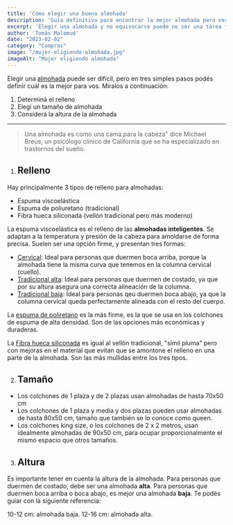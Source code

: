 ```yaml
---
title: 'Cómo elegir una buena almohada'
description: 'Guía definitiva para encontrar la mejor almohada para vos.'
excerpt: 'Elegir una almohada y no equivocarse puede no ser una tarea fácil. Con esta guía breve esperamos poder ayudarte a elegir la mejor almohada para vos.'
author: 'Tomás Malamud'
date: "2023-02-02"
category: "Compras"
image: "/mujer-eligiendo-almohada.jpg"
imageAlt: "Mujer eligiendo almohada"
---
```


Elegir una [almohada](https://www.rohisommiers.com/almohadas/) puede ser difícil, pero en tres simples pasos podés definir cuál es la mejor para vos. Miralos a continuación:

1. Determiná el relleno
2. Elegí un tamaño de almohada
3. Considerá la altura de la almohada

---

> Una almohada es como una cama para la cabeza" dice Michael Breus, un psicólogo clínico de California que se ha especializado en trastornos del sueño.

1. ## Relleno

Hay principalmente 3 tipos de relleno para almohadas:
- Espuma viscoelástica
- Espuma de poliuretano (tradicional)
- Fibra hueca siliconada (vellón tradicional pero más moderno)

La espuma viscoelástica es el relleno de las **almohadas inteligentes**. Se adaptan a la temperatura y presión de la cabeza para amoldarse de forma precisa. Suelen ser una opción firme, y presentan tres formas: 
- [Cervical](https://www.rohisommiers.com/productos/almohada-inteligente-viscoelastica-cervical/?variant=407757494): Ideal para personas que duermen boca arriba, porque la almohada tiene la misma curva que tenemos en la columna cervical (cuello).
- [Tradicional alta](https://www.rohisommiers.com/productos/almohada-inteligente-viscoelastica-alta/?variant=407105910): Ideal para personas que duermen de costado, ya que por su altura asegura una correcta alineación de la columna.
- [Tradicional baja](https://www.rohisommiers.com/productos/almohada-inteligente-viscoelastica-baja/?variant=534385683): Ideal para personas qeu duermen boca abajo, ya que la columna cervical queda perfectamente alineada con el resto del cuerpo.

La [espuma de poliretano](https://www.rohisommiers.com/productos/almohada-de-espuma-clasica/?variant=494616399) es la más firme, es la que se usa en los colchones de espuma de alta densidad. Son de las opciones más económicas y duraderas.

La [Fibra hueca siliconada](https://www.rohisommiers.com/productos/almohada-simil-plumas-fibra-siliconada/?variant=382290151) es igual al vellón tradicional, "símil pluma" pero con mejoras en el material que evitan que se amontone el relleno en una parte de la almohada. Son las más mullidas entre los tres tipos.

2. ## Tamaño

- Los colchones de 1 plaza y de 2 plazas usan almohadas de hasta 70x50 cm
- Los colchones de 1 plaza y media y dos plazas pueden usar almohadas de hasta 80x50 cm, tamaño que también se lo conoce como queen.
- Los colchones king size, o los colchones de 2 x 2 metros, usan idealmente almohadas de 90x50 cm, para ocupar proporcionalmente el mismo espacio que otros tamaños.

3. ## Altura

Es importante tener en cuenta la altura de la almohada. Para personas que duermen de costado, debe ser una almohada **alta**. Para personas que duermen boca arriba o boca abajo, es mejor una almohada **baja**. Te podés guiar con la siguiente referencia:

10-12 cm: almohada baja.
12-16 cm: almohada alta.